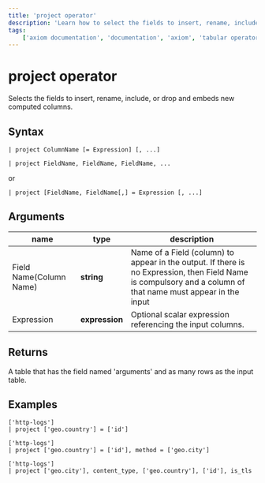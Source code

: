 ```yaml
---
title: 'project operator'
description: 'Learn how to select the fields to insert, rename, include, or drop and embeds new computed columns.'
tags: 
    ['axiom documentation', 'documentation', 'axiom', 'tabular operators', 'project operator']
---
```


# project operator

Selects the fields to insert, rename, include, or drop and embeds new computed columns.

## Syntax

```apl
| project ColumnName [= Expression] [, ...]
```

```apl
| project FieldName, FieldName, FieldName, ...
```

or

```apl
| project [FieldName, FieldName[,] = Expression [, ...]
```

## Arguments

| **name**              | **type**     | **description**                                                                                                                                              |
| --------------------- | ------------ | ------------------------------------------------------------------------------------------------------------------------------------------------------------ |
| Field Name(Column Name) | **string**     | Name of a Field (column) to appear in the output. If there is no Expression, then Field Name is compulsory and a column of that name must appear in the input |
| Expression            | **expression** |  Optional scalar expression referencing the input columns.                                                 |

## Returns

A table that has the field named 'arguments' and as many rows as the input table.

## Examples

```apl
['http-logs']
| project ['geo.country'] = ['id']
```

<RunInPlayGround 
    href="https://play.axiom.co/axiom-play-qf1k/explorer?initForm=%7B%22apl%22%3A%22%5B%27sample-http-logs%27%5D%5Cn%7C%20project%20%5B%27geo.country%27%5D%20%3D%20%5B%27id%27%5D%22%2C%22queryOptions%22%3A%7B%22quickRange%22%3A%2230d%22%7D%7D" 
    target="_blank" 
    rel="noopener noreferrer"
/>

```apl
['http-logs']
| project ['geo.country'] = ['id'], method = ['geo.city']
```

<RunInPlayGround 
    href="https://play.axiom.co/axiom-play-qf1k/explorer?initForm=%7B%22apl%22%3A%22%5B%27sample-http-logs%27%5D%5Cn%7C%20project%20%5B%27geo.country%27%5D%20%3D%20%5B%27id%27%5D%2C%20method%20%3D%20%5B%27geo.city%27%5D%22%2C%22queryOptions%22%3A%7B%22quickRange%22%3A%2230d%22%7D%7D" 
    target="_blank" 
    rel="noopener noreferrer"
/>

```apl
['http-logs']
| project ['geo.city'], content_type, ['geo.country'], ['id'], is_tls
```

<RunInPlayGround 
    href="https://play.axiom.co/axiom-play-qf1k/explorer?initForm=%7B%22apl%22%3A%22%5B%27sample-http-logs%27%5D%5Cn%7C%20project%20%5B%27geo.city%27%5D%2C%20content_type%2C%20%5B%27geo.country%27%5D%2C%20%5B%27id%27%5D%2C%20is_tls%22%2C%22queryOptions%22%3A%7B%22quickRange%22%3A%2230d%22%7D%7D" 
    target="_blank" 
    rel="noopener noreferrer"
/>